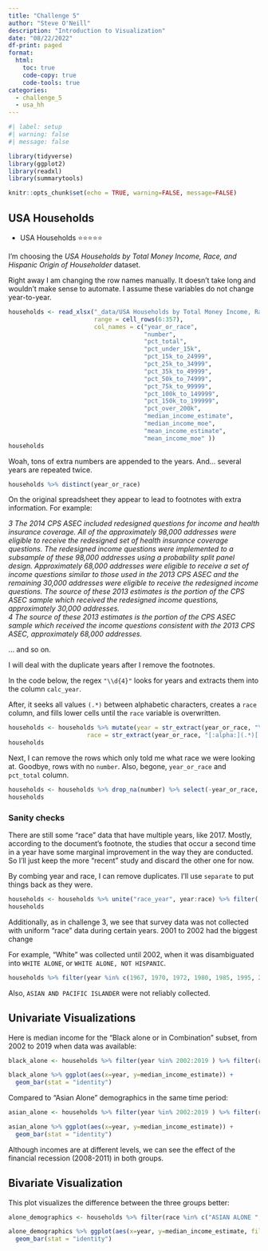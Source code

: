 ```yaml
---
title: "Challenge 5"
author: "Steve O'Neill"
description: "Introduction to Visualization"
date: "08/22/2022"
df-print: paged
format:
  html:
    toc: true
    code-copy: true
    code-tools: true
categories:
  - challenge_5
  - usa_hh
---
```


```r
#| label: setup
#| warning: false
#| message: false

library(tidyverse)
library(ggplot2)
library(readxl)
library(summarytools)

knitr::opts_chunk$set(echo = TRUE, warning=FALSE, message=FALSE)
```

## USA Households

-   USA Households ⭐⭐⭐⭐⭐

I'm choosing the *USA Households by Total Money Income, Race, and Hispanic Origin of Householder* dataset.

Right away I am changing the row names manually. It doesn't take long and wouldn't make sense to automate. I assume these variables do not change year-to-year.

```r
households <- read_xlsx("_data/USA Households by Total Money Income, Race, and Hispanic Origin of Householder 1967 to 2019.xlsx",
                        range = cell_rows(6:357),
                        col_names = c("year_or_race",
                                      "number",
                                      "pct_total",
                                      "pct_under_15k",
                                      "pct_15k_to_24999",
                                      "pct_25k_to_34999",
                                      "pct_35k_to_49999",
                                      "pct_50k_to_74999",
                                      "pct_75k_to_99999",
                                      "pct_100k_to_149999",
                                      "pct_150k_to_199999",
                                      "pct_over_200k",
                                      "median_income_estimate",
                                      "median_income_moe",
                                      "mean_income_estimate",
                                      "mean_income_moe" ))
households
```

Woah, tons of extra numbers are appended to the years. And... several years are repeated twice.

```r
households %>% distinct(year_or_race)
```

On the original spreadsheet they appear to lead to footnotes with extra information. For example:

*3 The 2014 CPS ASEC included redesigned questions for income and health insurance coverage. All of the approximately 98,000 addresses were eligible to receive the redesigned set of health insurance coverage questions. The redesigned income questions were implemented to a subsample of these 98,000 addresses using a probability split panel design. Approximately 68,000 addresses were eligible to receive a set of income questions similar to those used in the 2013 CPS ASEC and the remaining 30,000 addresses were eligible to receive the redesigned income questions. The source of these 2013 estimates is the portion of the CPS ASEC sample which received the redesigned income questions, approximately 30,000 addresses.\
4 The source of these 2013 estimates is the portion of the CPS ASEC sample which received the income questions consistent with the 2013 CPS ASEC, approximately 68,000 addresses.*

... and so on.

I will deal with the duplicate years after I remove the footnotes.

In the code below, the regex `"\\d{4}"` looks for years and extracts them into the column `calc_year`.

After, it seeks all values `(.*)` between alphabetic characters, creates a `race` column, and fills lower cells until the `race` variable is overwritten.

```r
households <- households %>% mutate(year = str_extract(year_or_race, "\\d{4}"),
                      race = str_extract(year_or_race, "[:alpha:](.*)[:alpha:].")) %>% fill(race)
households
```

Next, I can remove the rows which only told me what race we were looking at. Goodbye, rows with no `number`. Also, begone, `year_or_race` and `pct_total` column.

```r
households <- households %>% drop_na(number) %>% select(-year_or_race, -pct_total) %>% relocate(year, race)
households
```

### Sanity checks

There are still some "race" data that have multiple years, like 2017. Mostly, according to the document's footnote, the studies that occur a second time in a year have some marginal improvement in the way they are conducted. So I'll just keep the more "recent" study and discard the other one for now.

By combing year and race, I can remove duplicates. I'll use `separate` to put things back as they were.

```r
households <- households %>% unite("race_year", year:race) %>% filter(!duplicated(race_year)) %>% separate(race_year, into=c("race", "year"), sep="_")
households
```

Additionally, as in challenge 3, we see that survey data was not collected with uniform "race" data during certain years. 2001 to 2002 had the biggest change

For example, "White" was collected until 2002, when it was disambiguated into `WHITE ALONE`, or `WHITE ALONE, NOT HISPANIC`.

```r
households %>% filter(year %in% c(1967, 1970, 1972, 1980, 1985, 1995, 2001, 2002, 2008, 2010, 2017)) %>% select(race, number, year) %>% pivot_wider(values_from="number", names_from = "year")
```

Also, `ASIAN AND PACIFIC ISLANDER` were not reliably collected.

## Univariate Visualizations

Here is median income for the "Black alone or in Combination" subset, from 2002 to 2019 when data was available:

```r
black_alone <- households %>% filter(year %in% 2002:2019 ) %>% filter(race == "BLACK ALONE OR IN COMBINATION")

black_alone %>% ggplot(aes(x=year, y=median_income_estimate)) + 
  geom_bar(stat = "identity")
```

Compared to "Asian Alone" demographics in the same time period:

```r
asian_alone <- households %>% filter(year %in% 2002:2019 ) %>% filter(race == "ASIAN ALONE OR IN COMBINATION")

asian_alone %>% ggplot(aes(x=year, y=median_income_estimate)) + 
  geom_bar(stat = "identity")
```
Although incomes are at different levels, we can see the effect of the financial recession (2008-2011) in both groups.

## Bivariate Visualization

This plot visualizes the difference between the three groups better:

```r
alone_demographics <- households %>% filter(race %in% c("ASIAN ALONE ","WHITE ALONE ", "BLACK ALONE "))

alone_demographics %>% ggplot(aes(x=year, y=median_income_estimate, fill = race)) + 
  geom_bar(stat = "identity")
```

